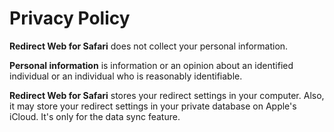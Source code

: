 # Privacy Policy

**Redirect Web for Safari** does not collect your personal information.

**Personal information** is information or an opinion about an identified individual or an individual who is reasonably identifiable.

**Redirect Web for Safari** stores your redirect settings in your computer. Also, it may store your redirect settings in your private database on Apple's iCloud. It's only for the data sync feature.
